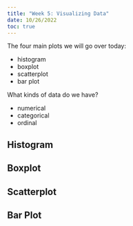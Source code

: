 ```yaml
---
title: "Week 5: Visualizing Data"
date: 10/26/2022
toc: true
---
```


The four main plots we will go over today:

- histogram
- boxplot
- scatterplot
- bar plot

What kinds of data do we have? 

- numerical
- categorical 
- ordinal



## Histogram


## Boxplot


## Scatterplot


## Bar Plot